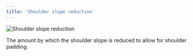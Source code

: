 ```yaml
---
title: 'Shoulder slope reduction'
---
```


![Shoulder slope reduction](shoulderslopereduction.svg)

The amount by which the shoulder slope is reduced to allow for shoulder padding.
